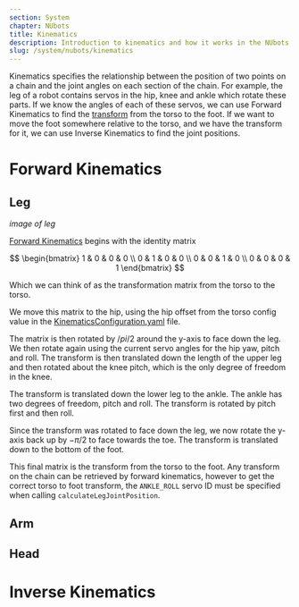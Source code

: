 ```yaml
---
section: System
chapter: NUbots
title: Kinematics
description: Introduction to kinematics and how it works in the NUbots codebase.
slug: /system/nubots/kinematics
---
```


Kinematics specifies the relationship between the position of two points on a chain and the joint angles on each section of the chain. For example, the leg of a robot contains servos in the hip, knee and ankle which rotate these parts. If we know the angles of each of these servos, we can use Forward Kinematics to find the [transform](/mathematics#Homogeneous-Transformations) from the torso to the foot. If we want to move the foot somewhere relative to the torso, and we have the transform for it, we can use Inverse Kinematics to find the joint positions.

# Forward Kinematics

## Leg

_image of leg_

[Forward Kinematics](https://github.com/NUbots/NUbots/blob/master/shared/utility/motion/ForwardKinematics.h) begins with the identity matrix

$$
\begin{bmatrix}
1 & 0 & 0 & 0 \\
0 & 1 & 0 & 0 \\
0 & 0 & 1 & 0 \\
0 & 0 & 0 & 1 \end{bmatrix}
$$

Which we can think of as the transformation matrix from the torso to the torso.

We move this matrix to the hip, using the hip offset from the torso config value in the [KinematicsConfiguration.yaml](https://github.com/NUbots/NUbots/blob/10dcb7a3d918b663a8db23f8fe966fc89ccbf413/module/motion/KinematicsConfiguration/data/config/KinematicsConfiguration.yaml#L3) file.

The matrix is then rotated by $/pi/2$ around the y-axis to face down the leg. We then rotate again using the current servo angles for the hip yaw, pitch and roll. The transform is then translated down the length of the upper leg and then rotated about the knee pitch, which is the only degree of freedom in the knee.

The transform is translated down the lower leg to the ankle. The ankle has two degrees of freedom, pitch and roll. The transform is rotated by pitch first and then roll.

Since the transform was rotated to face down the leg, we now rotate the y-axis back up by $-\pi/2$ to face towards the toe. The transform is translated down to the bottom of the foot.

This final matrix is the transform from the torso to the foot. Any transform on the chain can be retrieved by forward kinematics, however to get the correct torso to foot transform, the `ANKLE_ROLL` servo ID must be specified when calling `calculateLegJointPosition`.

## Arm

## Head

# Inverse Kinematics
